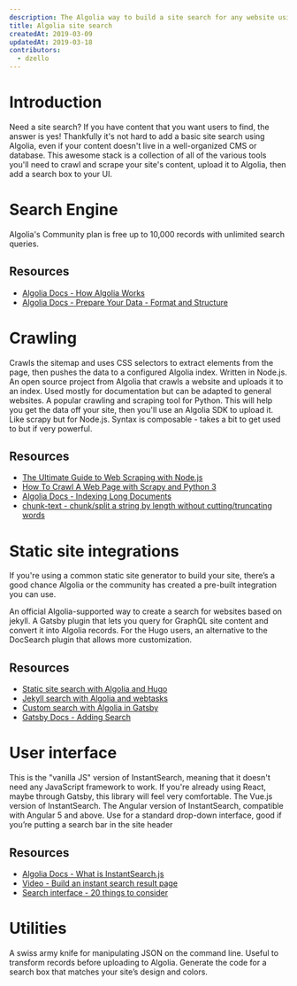 ```yaml
---
description: The Algolia way to build a site search for any website using a crawler.
title: Algolia site search
createdAt: 2019-03-09
updatedAt: 2019-03-18
contributors:
  - dzello
---
```


# Introduction

Need a site search? If you have content that you want users to find, the answer is yes! Thankfully it's not hard to add a basic site search using Algolia, even if your content doesn't live in a well-organized CMS or database. This awesome stack is a collection of all of the various tools you'll need to crawl and scrape your site's content, upload it to Algolia, then add a search box to your UI.

# Search Engine

<Tools>
  <StackShare name="Algolia">
    Algolia's Community plan is free up to 10,000 records with unlimited search queries.
  </StackShare>
</Tools>

## Resources

- [Algolia Docs - How Algolia Works](https://www.algolia.com/doc/guides/getting-started/how-algolia-works/)
- [Algolia Docs - Prepare Your Data - Format and Structure](https://www.algolia.com/doc/guides/sending-and-managing-data/prepare-your-data/)

# Crawling

<Tools>
  <GitHub name="DeuxHuitHuit/algolia-webcrawler">
    Crawls the sitemap and uses CSS selectors to extract elements from the page, then pushes the data to a configured Algolia index. Written in Node.js. 
  </GitHub>
  <GitHub name="algolia/docsearch">
    An open source project from Algolia that crawls a website and uploads it to an index. Used mostly for documentation but can be adapted to general websites.
  </GitHub>
  <GitHub name="scrapy/scrapy">
    A popular crawling and scraping tool for Python. This will help you get the data off your site, then you'll use an Algolia SDK to upload it.
  </GitHub>
  <GitHub name="matthewmueller/x-ray">
    Like scrapy but for Node.js. Syntax is composable - takes a bit to get used to but if very powerful.
  </GitHub>
</Tools>

## Resources

- [The Ultimate Guide to Web Scraping with Node.js](https://medium.freecodecamp.org/the-ultimate-guide-to-web-scraping-with-node-js-daa2027dcd3)
- [How To Crawl A Web Page with Scrapy and Python 3](https://www.digitalocean.com/community/tutorials/how-to-crawl-a-web-page-with-scrapy-and-python-3)
- [Algolia Docs - Indexing Long Documents](https://www.algolia.com/doc/guides/sending-and-managing-data/prepare-your-data/how-to/indexing-long-documents/)
- [chunk-text - chunk/split a string by length without cutting/truncating words](https://github.com/algolia/chunk-text)

# Static site integrations

If you're using a common static site generator to build your site, there’s a good chance Algolia or the community has created a pre-built integration you can use.

<Tools>
  <GitHub name="algolia/jekyll-algolia">
    An official Algolia-supported way to create a search for websites based on jekyll.
  </GitHub>
  <GitHub name="algolia/gatsby-plugin-algolia">
    A Gatsby plugin that lets you query for GraphQL site content and convert it into Algolia records.
  </GitHub>
  <GitHub name="replicatedhq/hugo-algolia">
    For the Hugo users, an alternative to the DocSearch plugin that allows more customization.
  </GitHub>
</Tools>

## Resources

- [Static site search with Algolia and Hugo](https://forestry.io/blog/search-with-algolia-in-hugo/)
- [Jekyll search with Algolia and webtasks](https://forestry.io/blog/search-with-algolia-in-jekyll/)
- [Custom search with Algolia in Gatsby](https://janosh.io/blog/gatsby-algolia-search)
- [Gatsby Docs - Adding Search](https://www.gatsbyjs.org/docs/adding-search/)

# User interface

<Tools>
  <GitHub name="algolia/instantsearch.js">
  This is the "vanilla JS" version of InstantSearch, meaning that it doesn't need any JavaScript framework to work.
  </GitHub>
  <GitHub name="algolia/react-instantsearch">
    If you're already using React, maybe through Gatsby, this library will feel very comfortable.
  </GitHub>
  <GitHub name="algolia/vue-instantsearch">
    The Vue.js version of InstantSearch.
  </GitHub>
  <GitHub name="algolia/angular-instantsearch">
    The Angular version of InstantSearch, compatible with Angular 5 and above.
  </GitHub>
  <GitHub name="algolia/autocomplete.js">
    Use for a standard drop-down interface, good if you’re putting a search bar in the site header
  </GitHub>
</Tools>

## Resources

- [Algolia Docs - What is InstantSearch.js](https://www.algolia.com/doc/guides/building-search-ui/what-is-instantsearch/js/)
- [Video - Build an instant search result page](https://www.youtube.com/watch?v=lN0-mnwyfrE)
- [Search interface - 20 things to consider](https://uxplanet.org/search-interface-20-things-to-consider-4b1466e98881)

# Utilities

<Tools>
  <GitHub name="stedolan/jq">
    A swiss army knife for manipulating JSON on the command line. Useful to transform records before uploading to Algolia.
  </GitHub>
  <GitHub name="Shipow/searchbox">
    Generate the code for a search box that matches your site’s design and colors.
  </GitHub>
</Tools>
